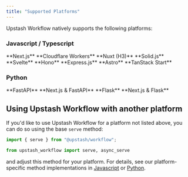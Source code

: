 ```yaml
---
title: "Supported Platforms"
---
```


Upstash Workflow natively supports the following platforms:

### Javascript / Typescript

<Columns cols={3}>
    <Card href="/workflow/quickstarts/vercel-nextjs">
        **Next.js**
    </Card>
    <Card href="/workflow/quickstarts/cloudflare-workers">
        **Cloudflare Workers**
    </Card>
    <Card href="/workflow/quickstarts/nuxt">
        **Nuxt (H3)**
    </Card>
    <Card href="/workflow/quickstarts/solidjs">
        **Solid.js**
    </Card>
    <Card href="/workflow/quickstarts/svelte">
        **Svelte**
    </Card>
    <Card href="/workflow/quickstarts/hono">
        **Hono**
    </Card>
    <Card href="/workflow/quickstarts/express">
        **Express.js**
    </Card>
    <Card href="/workflow/quickstarts/astro">
        **Astro**
    </Card>
    <Card href="/workflow/quickstarts/tanstack-start">
        **TanStack Start**
    </Card>
</Columns>



### Python

<Columns cols={4}>
  <Card href="/workflow/quickstarts/fastapi">
    **FastAPI**
  </Card>
  <Card href="/workflow/quickstarts/nextjs-fastapi">
    **Next.js & FastAPI**
  </Card>
  <Card href="/workflow/quickstarts/flask">
    **Flask**
  </Card>
<Card href="/workflow/quickstarts/nextjs-flask">
  **Next.js & Flask**
</Card>

</Columns>


## Using Upstash Workflow with another platform

If you'd like to use Upstash Workflow for a platform not listed above, you can do so using the base `serve` method:

<CodeGroup>

```javascript TypeScript
import { serve } from "@upstash/workflow";
```

```python Python
from upstash_workflow import serve, async_serve
```

</CodeGroup>

and adjust this method for your platform. For details, see our platform-specific method implementations in [Javascript](https://github.com/upstash/workflow-js/tree/main/platforms) or [Python](https://github.com/upstash/workflow-py/tree/master/upstash_workflow).

